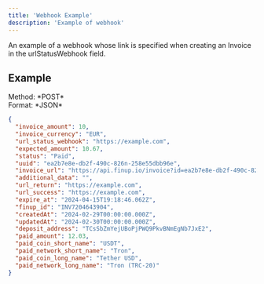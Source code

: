 ```yaml
---
title: 'Webhook Example'
description: 'Example of webhook'
---
```


An example of a webhook whose link is specified when creating an Invoice in the urlStatusWebhook field.

## Example
<Info>
  Method: *POST* <br />
  Format: *JSON*
</Info>

```json
{
  "invoice_amount": 10,
  "invoice_currency": "EUR",
  "url_status_webhook": "https://example.com",
  "expected_amount": 10.67,
  "status": "Paid",
  "uuid": "ea2b7e8e-db2f-490c-826n-258e55dbb96e",
  "invoice_url": "https://api.finup.io/invoice?id=ea2b7e8e-db2f-490c-826n-258e55dbb96e",
  "additional_data": "",
  "url_return": "https://example.com",
  "url_success": "https://example.com",
  "expire_at": "2024-04-15T19:18:46.062Z",
  "finup_id": "INV7204643904",
  "createdAt": "2024-02-29T00:00:00.000Z",
  "updatedAt": "2024-02-30T00:00:00.000Z",
  "deposit_address": "TCsSbZmYejUBoPjPWQ9PkvBNmEgNb7JxE2",
  "paid_amount": 12.03,
  "paid_coin_short_name": "USDT",
  "paid_network_short_name": "Tron",
  "paid_coin_long_name": "Tether USD",
  "paid_network_long_name": "Tron (TRC-20)"
}
```


